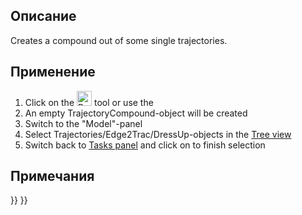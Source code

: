 <languages/>

{{Docnav/ru
|[[Robot_TrajectoryDressUp/ru|Dress-up a trajectory]]
|
|[[Robot_Workbench/ru|Робот]]
|IconL=Robot_TrajectoryDressUp.svg
|IconR=
|IconC=Workbench_Robot.svg
}}

<div class="mw-translate-fuzzy">
{{GuiCommand/ru
|Name=Robot TrajectoryCompound
|Name/ru=Robot TrajectoryCompound
|Workbenches=[[Robot_Workbench/ru|Robot]]
|MenuLocation=Robot → TrajectoryCompound}}
</div>

<span id="Description"></span>
==Описание==

Creates a compound out of some single trajectories.

<span id="Usage"></span>
==Применение==

# Click on the [[Image:Robot_TrajectoryCompound.svg|24px]] tool or use the {{MenuCommand|Robot → TrajectoryCompound}}
# An empty TrajectoryCompound-object will be created
# Switch to the "Model"-panel
# Select Trajectories/Edge2Trac/DressUp-objects in the [[Tree_view|Tree view]]
# Switch back to [[Task_panel|Tasks panel]] and click on {{KEY|OK}} to finish selection

<span id="Notes"></span>
==Примечания==


{{Docnav/ru
|[[Robot_TrajectoryDressUp/ru|Dress-up a trajectory]]
|
|[[Robot_Workbench/ru|Робот]]
|IconL=Robot_TrajectoryDressUp.svg
|IconR=
|IconC=Workbench_Robot.svg
}}

{{Robot_Tools_navi{{#translation:}}}}
{{Userdocnavi{{#translation:}}}}